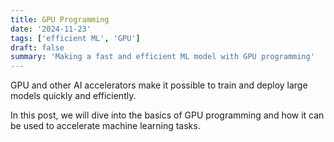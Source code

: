 ```yaml
---
title: GPU Programming
date: '2024-11-23'
tags: ['efficient ML', 'GPU']
draft: false
summary: 'Making a fast and efficient ML model with GPU programming'
---
```

GPU and other AI accelerators make it possible to train and deploy large models quickly and efficiently. 

In this post, we will dive into the basics of GPU programming and how it can be used to accelerate machine learning tasks.